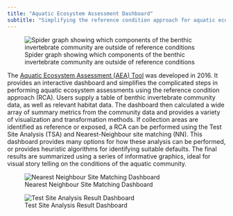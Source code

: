 ```yaml
---
title: "Aquatic Ecosystem Assessment Dashboard"
subtitle: "Simplifying the reference condition approach for aquatic ecosystem assessments using benthic invertebrate communities"
---
```

:::{.column-margin}
![Spider graph showing which components of the benthic invertebrate community are outside of reference conditions](figures/aeatool/spider1.png)
:::

:::{.column-body}
The [Aquatic Ecosystem Assessment (AEA) Tool](https://ecopulse.shinyapps.io/aeatool_dev/) was developed in 2016. It provides an interactive dashboard and simplifies the complicated steps in performing aquatic ecosystem assessments using the reference condition approach (RCA). Users supply a table of benthic invertebrate community data, as well as relevant habitat data. The dashboard then calculated a wide array of summary metrics from the community data and provides a variety of visualization and transformation methods. If collection areas are identified as reference or exposed, a RCA can be performed using the Test Site Analysis (TSA) and Nearest-Neighbour site matching (NN). This dashboard provides many options for how these analysis can be performed, or provides heuristic algorithms for identifying suitable defaults. The final results are summarized using a series of informative graphics, ideal for visual story telling on the conditions of the aquatic community.
:::

::: {layout-ncol=2}

![Nearest Neighbour Site Matching Dashboard](figures/aeatool/dashboard2.png)

![Test Site Analysis Result Dashboard](figures/aeatool/dashboard1.png)

:::
